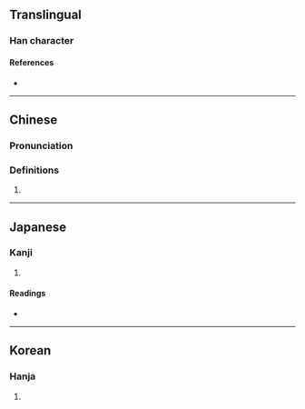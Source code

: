 {{character info/new}}
==Translingual==

===Han character===
{{Han char|rn=18|rad=刀|as=04|sn=6|four=|canj=ONLN,XONLN|ids=⿰气刂}}

====References====
* {{Han ref|kx=0137.060|dkj=01882|dj=0308.120|hdz=10326.080|uh=520F|ud=21007}}

----

==Chinese==
{{zh-forms}}

===Pronunciation===
{{zh-pron
|m=jī
|c=gei1
|mc=y
|oc=y
|ma=
|cat=
}}

===Definitions===
{{zh-hanzi}}

# {{rfdef|zh}}

----

==Japanese==

===Kanji===
{{ja-kanji|grade=|rs=刀04}}

# {{rfdef|ja|sort=刀04}}

====Readings====
* {{ja-readings|on=[[き]] (ki), [[け]] (ke), [[かい]] (kai)|kun=[[たつ]] (tatsu), [[さす]] (sasu), [[ころす]] (korosu)}}

----

==Korean==

===Hanja===
{{ko-hanja|hangeul=기|rv=gi|mr=ki}}

# {{rfdef|ko|sort=刀04}}